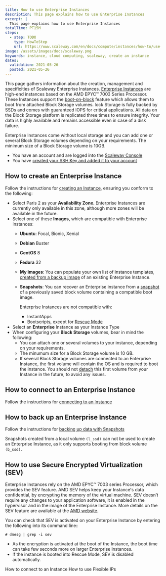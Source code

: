 ```yaml
---
title: How to use Enterprise Instances
description: This page explains how to use Enterprise Instances
excerpt: |
  This page explains how to use Enterprise Instances
totalTime: PT15M
steps:
  - step: TODO
    type: HowToStep
    url: https://www.scaleway.com/en/docs/compute/instances/how-to/use-enterprise-instances
image: /assets/images/docs/scaleway.png
keywords: instance, cloud computing, scaleway, create an instance
dates:
  validation: 2021-05-26
  posted: 2021-05-26
---
```


This page gathers information about the creation, management and specificities of Scaleway Enterprise Instances. [Enterprise Instances](/compute/instances/concept#enterprise-instance) are high-end instances based on the AMD EPYC™ 7003 Series Processor. These Instances support the [boot-on-block](/compute/instances/concept#boot-on-block) feature which allows them to boot from attached Block Storage volumes. lock Storage is fully backed by SSDs and comes with guaranteed IOPS for critical applications. All data on the Block Storage platform is replicated three times to ensure integrity. Your data is highly available and remains accessible even in case of a disk failure. 

Enterprise Instances come without local storage and you can add one or several Block Storage volumes depending on your requirements. The minimum size of a Block Storage volume is 10GB. 

<Message type="requirement">

  - You have an account and are logged into the [Scaleway Console](https://console.scaleway.com)
  - You have [created your SSH Key and added it to your account](/console/my-project/how-to/create-ssh-key/)

</Message>

## How to create an Enterprise Instance

Follow the instructions for [creating an Instance](/compute/instances/how-to/create-an-instance), ensuring you conform to the following:
- Select Paris 2 as your **Availability Zone**. Enterprise Instances are currently only available in this zone, although more zones will be available in the future.
- Select one of these **Images**, which are compatible with Enterprise Instances:
  - **Ubuntu**: Focal, Bionic, Xenial
  - **Debian** Buster
  - **CentOS** 8
  - **Fedora** 32
  - **My images**: You can populate your own list of instance templates, [created from a backup image](https://www.scaleway.com/en/docs/create-an-image-from-my-server/) of an existing Enterprise Instance.
  - **Snapshots**: You can recover an Enterprise instance from a [snapshot](/storage/database/how-to/manage-snapshots/) of a previously saved block volume containing a compatible boot image.
    <Message type="note">

    Enterprise Instances are not compatible with:
      - InstantApps
      - Bootscripts, except for [Rescue Mode](/compute/instances/how-to/use-boot-modes#how-to-use-rescue-mode)

    </Message>
- Select an **Enterprise** Instance as your Instance Type 
- When configuring your **Block Storage** volumes, bear in mind the following:
  - You can attach one or several volumes to your instance, depending on your requirements.
  - The minumum size for a Block Storage volume is 10 GB.
  - If several Block Storage volumes are connected to an Enterprise Instance, the first volume will contain the OS and is required to boot the instance. You should not [detach](/storage/block/how-to/detach-a-volume) this first volume from your Instance in the future, to avoid any issues.

## How to connect to an Enterprise Instance

Follow the instructions for [connecting to an Instance](/compute/instances/how-to/connect-to-instance)

## How to back up an Enterprise Instance

Follow the instructions for [backing up data with Snapshots](https://www.scaleway.com/en/docs/backup-your-data-with-snapshots/)

<Message type="note">

Snapshots created from a local volume `(l_ssd)` can not be used to create an Enterprise Instance, as it only supports booting from block volume `(b_ssd)`.

</Message>

## How to use Secure Encrypted Virtualization (SEV)

Enterprise Instances rely on the AMD EPYC™ 7003 series Processor, which provides the SEV feature. AMD SEV helps keep your Instance's data confidential, by encrypting the memory of the virtual machine. SEV doesn’t require any changes to your application software, it is enabled in the hypervisor and in the image of the Enterprise Instance. More details on the SEV feature are available at the [AMD website](https://developer.amd.com/sev/).

You can check that SEV is activated on your Enterprise Instance by entering the following into its command line::

```
# dmesg | grep -i sev
```
<Message type="note">

- As the encryption is activated at the boot of the Instance, the boot time can take few seconds more on larger Enterprise instances.
- If the instance is booted into Rescue Mode, SEV is disabled automatically.

</Message>

<Navigation title="See Also">
  <PreviousButton to="/compute/instances/how-to/connect-to-instance/">How to connect to an Instance</PreviousButton>
  <NextButton to="/compute/instances/how-to/use-flexips/">How to use Flexible IPs</NextButton>
</Navigation>
